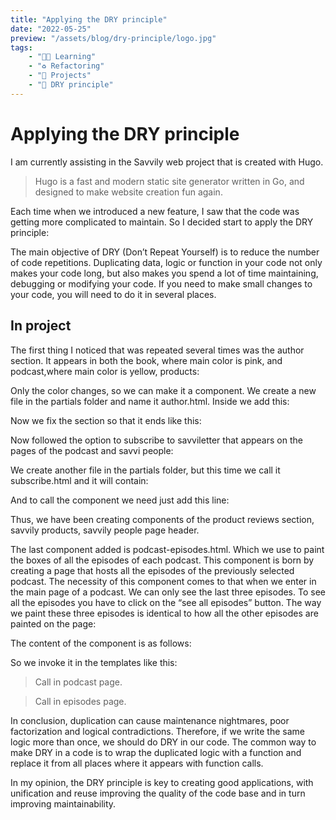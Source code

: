 ```yaml
---
title: "Applying the DRY principle"
date: "2022-05-25"
preview: "/assets/blog/dry-principle/logo.jpg"
tags:
    - "👨‍🎓 Learning"
    - "♻️ Refactoring"
    - "🚧 Projects"
    - "📓 DRY principle"
---
```


# Applying the DRY principle

<MdxImage src="/assets/blog/dry-principle/logo.jpg" alt="dry logo"></MdxImage>

I am currently assisting in the Savvily web project that is created with Hugo.

> Hugo is a fast and modern static site generator written in Go, and designed to make website creation fun again.

Each time when we introduced a new feature, I saw that the code was getting more complicated to maintain. So I decided start to apply the DRY principle:

The main objective of DRY (Don’t Repeat Yourself) is to reduce the number of code repetitions. Duplicating data, logic or function in your code not only makes your code long, but also makes you spend a lot of time maintaining, debugging or modifying your code. If you need to make small changes to your code, you will need to do it in several places.

## In project

The first thing I noticed that was repeated several times was the author section. It appears in both the book, where main color is pink, and podcast,where main color is yellow, products:

<MdxImage src="/assets/blog/dry-principle/step-1.png" alt="Step 1"></MdxImage>

Only the color changes, so we can make it a component. We create a new file in the partials folder and name it author.html. Inside we add this:

<MdxImage src="/assets/blog/dry-principle/step-2.png" alt="Step 2"></MdxImage>

Now we fix the section so that it ends like this:

<MdxImage src="/assets/blog/dry-principle/step-3.png" alt="Step 3"></MdxImage>

Now followed the option to subscribe to savviletter that appears on the pages of the podcast and savvi people:

<MdxImage src="/assets/blog/dry-principle/step-4.png" alt="Step 4"></MdxImage>

We create another file in the partials folder, but this time we call it subscribe.html and it will contain:

<MdxImage src="/assets/blog/dry-principle/step-5.png" alt="Step 5"></MdxImage>

And to call the component we need just add this line:

<MdxImage src="/assets/blog/dry-principle/step-6.png" alt="Step 6"></MdxImage>

Thus, we have been creating components of the product reviews section, savvily products, savvily people page header.

The last component added is podcast-episodes.html. Which we use to paint the boxes of all the episodes of each podcast. This component is born by creating a page that hosts all the episodes of the previously selected podcast. The necessity of this component comes to that when we enter in the main page of a podcast. We can only see the last three episodes. To see all the episodes you have to click on the “see all episodes” button. The way we paint these three episodes is identical to how all the other episodes are painted on the page:

<MdxImage src="/assets/blog/dry-principle/step-7.png" alt="Step 7"></MdxImage>

The content of the component is as follows:

<MdxImage src="/assets/blog/dry-principle/step-8.png" alt="Step 8"></MdxImage>

So we invoke it in the templates like this:

<MdxImage src="/assets/blog/dry-principle/step-9.png" alt="Step 9"></MdxImage>

> Call in podcast page.

<MdxImage src="/assets/blog/dry-principle/step-10.png" alt="Step 10"></MdxImage>

> Call in episodes page.

In conclusion, duplication can cause maintenance nightmares, poor factorization and logical contradictions. Therefore, if we write the same logic more than once, we should do DRY in our code. The common way to make DRY in a code is to wrap the duplicated logic with a function and replace it from all places where it appears with function calls.

In my opinion, the DRY principle is key to creating good applications, with unification and reuse improving the quality of the code base and in turn improving maintainability.
